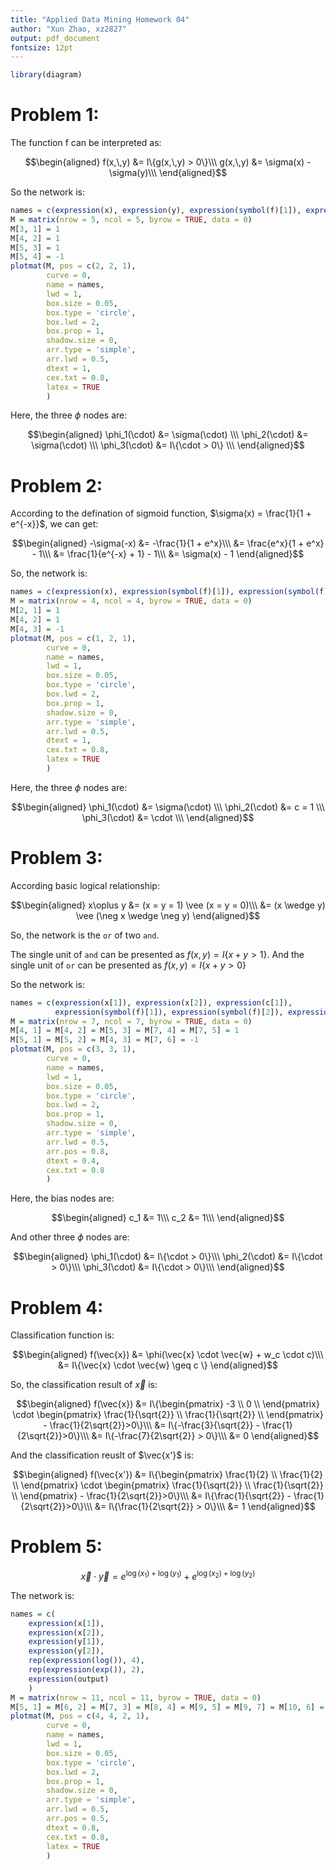 ```yaml
---
title: "Applied Data Mining Homework 04"
author: "Xun Zhao, xz2827"
output: pdf_document
fontsize: 12pt
---
```


```r
library(diagram)
```

# Problem 1:

The function f can be interpreted as:

$$\begin{aligned}
f(x,\,y) &= I\{g(x,\,y) > 0\}\\\
g(x,\,y) &= \sigma(x) - \sigma(y)\\\
\end{aligned}$$

So the network is:

```r
names = c(expression(x), expression(y), expression(symbol(f)[1]), expression(symbol(f)[2]), expression(symbol(f)[3]))
M = matrix(nrow = 5, ncol = 5, byrow = TRUE, data = 0)
M[3, 1] = 1
M[4, 2] = 1
M[5, 3] = 1
M[5, 4] = -1
plotmat(M, pos = c(2, 2, 1), 
		curve = 0, 
		name = names, 
		lwd = 1, 
		box.size = 0.05, 
		box.type = 'circle', 
		box.lwd = 2, 
		box.prop = 1,
		shadow.size = 0, 
		arr.type = 'simple', 
		arr.lwd = 0.5, 
		dtext = 1,
		cex.txt = 0.8,
		latex = TRUE
		) 
```

Here, the three $\phi$ nodes are:

$$\begin{aligned}
\phi_1(\cdot) &= \sigma(\cdot) \\\
\phi_2(\cdot) &= \sigma(\cdot) \\\
\phi_3(\cdot) &= I\{\cdot > 0\} \\\
\end{aligned}$$

# Problem 2:

According to the defination of sigmoid function, $\sigma(x) = \frac{1}{1 + e^{-x}}$, we can get:

$$\begin{aligned}
-\sigma(-x) &= -\frac{1}{1 + e^x}\\\
&= \frac{e^x}{1 + e^x} - 1\\\
&= \frac{1}{e^{-x} + 1} - 1\\\
&= \sigma(x) - 1
\end{aligned}$$

So, the network is:

```r
names = c(expression(x), expression(symbol(f)[1]), expression(symbol(f)[2]), expression(symbol(f)[3]))
M = matrix(nrow = 4, ncol = 4, byrow = TRUE, data = 0)
M[2, 1] = 1
M[4, 2] = 1
M[4, 3] = -1
plotmat(M, pos = c(1, 2, 1), 
		curve = 0, 
		name = names, 
		lwd = 1, 
		box.size = 0.05, 
		box.type = 'circle', 
		box.lwd = 2, 
		box.prop = 1,
		shadow.size = 0, 
		arr.type = 'simple', 
		arr.lwd = 0.5, 
		dtext = 1,
		cex.txt = 0.8,
		latex = TRUE
		) 
```

Here, the three $\phi$ nodes are:

$$\begin{aligned}
\phi_1(\cdot) &= \sigma(\cdot) \\\
\phi_2(\cdot) &= c = 1 \\\
\phi_3(\cdot) &= \cdot \\\
\end{aligned}$$

# Problem 3:

According basic logical relationship:

$$\begin{aligned}
x\oplus y &= (x = y = 1) \vee (x = y = 0)\\\
&= (x \wedge y) \vee (\neg x \wedge \neg y)
\end{aligned}$$

So, the network is the `or` of two `and`.

The single unit of `and` can be presented as $f(x,\,y) = I\{x + y > 1\}$. And the single unit of `or` can be presented as $f(x,\,y) = I\{x + y > 0\}$

So the network is:

```r
names = c(expression(x[1]), expression(x[2]), expression(c[1]), 
		  expression(symbol(f)[1]), expression(symbol(f)[2]), expression(c[2]), expression(symbol(f)[3]))
M = matrix(nrow = 7, ncol = 7, byrow = TRUE, data = 0)
M[4, 1] = M[4, 2] = M[5, 3] = M[7, 4] = M[7, 5] = 1
M[5, 1] = M[5, 2] = M[4, 3] = M[7, 6] = -1
plotmat(M, pos = c(3, 3, 1),
		curve = 0,
		name = names,
		lwd = 1,
		box.size = 0.05,
		box.type = 'circle',
		box.lwd = 2,
		box.prop = 1,
		shadow.size = 0,
		arr.type = 'simple',
		arr.lwd = 0.5,
		arr.pos = 0.8,
		dtext = 0.4,
		cex.txt = 0.8
		)
```

Here, the bias nodes are:

$$\begin{aligned}
c_1 &= 1\\\
c_2 &= 1\\\
\end{aligned}$$

And other three $\phi$ nodes are:

$$\begin{aligned}
\phi_1(\cdot) &= I\{\cdot > 0\}\\\
\phi_2(\cdot) &= I\{\cdot > 0\}\\\
\phi_3(\cdot) &= I\{\cdot > 0\}\\\
\end{aligned}$$

# Problem 4:

Classification function is:

$$\begin{aligned}
f(\vec{x}) &= \phi(\vec{x} \cdot \vec{w} + w_c \cdot c)\\\
&= I\{\vec{x} \cdot \vec{w} \geq c \}
\end{aligned}$$

So, the classification result of $\vec{x}$ is:

$$\begin{aligned}
f(\vec{x}) &= I\{\begin{pmatrix} -3 \\ 0 \\ \end{pmatrix} \cdot \begin{pmatrix} \frac{1}{\sqrt{2}} \\ \frac{1}{\sqrt{2}} \\ \end{pmatrix} - \frac{1}{2\sqrt{2}}>0\}\\\
&= I\{-\frac{3}{\sqrt{2}} - \frac{1}{2\sqrt{2}}>0\}\\\
&= I\{-\frac{7}{2\sqrt{2}} > 0\}\\\
&= 0
\end{aligned}$$

And the classification reuslt of $\vec{x'}$ is:

$$\begin{aligned}
f(\vec{x'}) &= I\{\begin{pmatrix} \frac{1}{2} \\ \frac{1}{2} \\ \end{pmatrix} \cdot \begin{pmatrix} \frac{1}{\sqrt{2}} \\ \frac{1}{\sqrt{2}} \\ \end{pmatrix} - \frac{1}{2\sqrt{2}}>0\}\\\
&= I\{\frac{1}{\sqrt{2}} - \frac{1}{2\sqrt{2}}>0\}\\\
&= I\{\frac{1}{2\sqrt{2}} > 0\}\\\
&= 1
\end{aligned}$$

# Problem 5:

$$\vec{x} \cdot \vec{y} = e^{\log(x_1) + \log(y_1)} + e^{\log(x_2) + \log(y_2)}$$

The network is:

```r
names = c(
	expression(x[1]),
	expression(x[2]),
	expression(y[1]),
	expression(y[2]),
	rep(expression(log()), 4),
	rep(expression(exp()), 2),
	expression(output)
	)
M = matrix(nrow = 11, ncol = 11, byrow = TRUE, data = 0)
M[5, 1] = M[6, 2] = M[7, 3] = M[8, 4] = M[9, 5] = M[9, 7] = M[10, 6] = M[10, 8] = M[11, 9] = M[11, 10] = 1
plotmat(M, pos = c(4, 4, 2, 1),
		curve = 0,
		name = names,
		lwd = 1,
		box.size = 0.05,
		box.type = 'circle',
		box.lwd = 2,
		box.prop = 1,
		shadow.size = 0,
		arr.type = 'simple',
		arr.lwd = 0.5,
		arr.pos = 0.5,
		dtext = 0.8,
		cex.txt = 0.8,
		latex = TRUE
		)
```